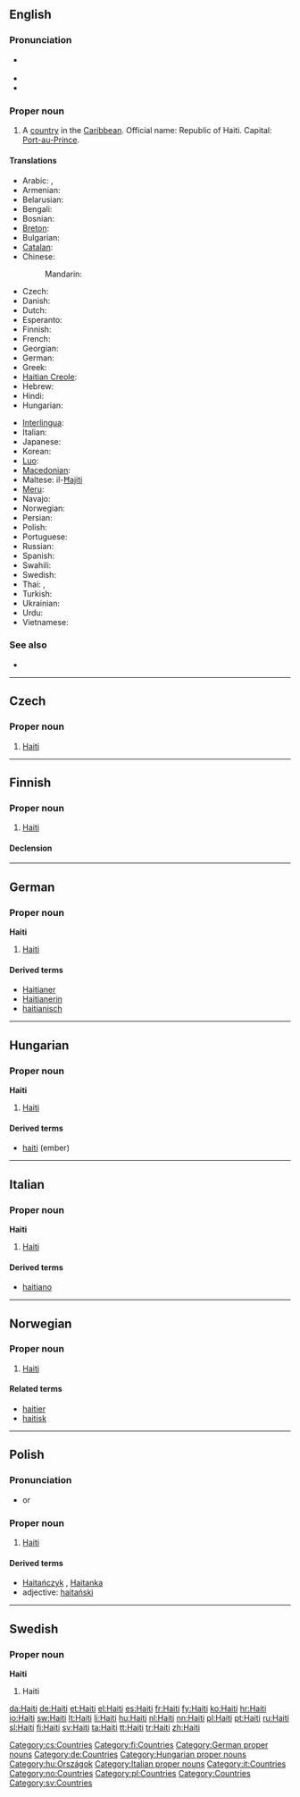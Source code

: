==English==
{{wikipedia}}

===Pronunciation===
* {{a|UK|US}} {{IPA|/ˈheɪ.ti/}}
* {{audio|en-us-Haiti.ogg|Audio (US)}}
* {{rhymes|eɪti}}

===Proper noun===
{{en-proper noun}}

# A [[country]] in the [[Caribbean]]. Official name: Republic of Haiti. Capital: [[Port-au-Prince]].

====Translations====
{{trans-top|A country in the Caribbean}}
* Arabic: {{t|ar|هايتي|m|tr=haaytiy}},  {{t|ar|هاييتي|alt=هايِيتي|tr=haayiitii}}
* Armenian: {{t|hy|Հայիթի|tr=Hayit’i}}
* Belarusian: {{t|be|Гаіці|f|tr=Haíci|xs=Belarusian}}
* Bengali: {{t|bn|হাইতি|tr=hā'iti|sc=Beng|xs=Bengali}}
* Bosnian: {{t-|bs|Haiti|m}}
* [[Breton]]: {{t-|br|Haiti|xs=Breton}}
* Bulgarian: {{t|bg|Хаити|tr=Haiti}}
* [[Catalan]]: {{t|ca|Haití|f}}
* Chinese:
*: Mandarin: {{t-|cmn|海地|tr=Hǎidì|sc=Hani}}
* Czech: {{t-|cs|Haiti|n}}
* Danish: {{t+|da|Haiti}}
* Dutch: {{t+|nl|Haïti}}
* Esperanto: {{t-|eo|Haitio|xs=Esperanto}}
* Finnish: {{t+|fi|Haiti}}
* French: {{t+|fr|Haïti}}
* Georgian: {{t|ka|ჰაიტი|sc=Geor|xs=Georgian}}
* German: {{t+|de|Haiti}}
* Greek: {{t+|el|Αϊτή|n|tr=Aïtí}}
* [[Haitian Creole]]: {{tø|ht|Ayiti}}
* Hebrew: {{t|he|האיטי}}
* Hindi: {{t|hi|हैती|tr=haitī|xs=Hindi}}
* Hungarian: {{t+|hu|Haiti}}
{{trans-mid}}
* [[Interlingua]]: {{t-|ia|Haiti|xs=Interlingua}}
* Italian: {{t-|it|Haiti}}
* Japanese: {{t+|ja|ハイチ|tr=Haichi}}
* Korean: {{t+|ko|아이티|tr=Aiti|sc=Hang}}
* [[Luo]]: {{tø|luo|Haiti}}
* [[Macedonian]]: {{t|mk|Хаити|n|tr=Haíti}}
* Maltese: il-[[Ħajiti]]
* [[Meru]]: {{tø|mer|Haiti}}
* Navajo: {{tø|nv|Héítii}}
* Norwegian: {{t-|no|Haiti}}
* Persian: {{t|fa|هائیتی|xs=Persian}}
* Polish: {{l|pl|Haiti}} {{n}}
* Portuguese: {{t+|pt|Haiti}}
* Russian: {{qualifier|indeclinable}} {{t-|ru|Гаити|f|tr=Gaíti}}
* Spanish: {{t+|es|Haití}}
* Swahili: {{t+|sw|Haiti|xs=Swahili}}
* Swedish: {{t+|sv|Haiti}}
* Thai: {{t|th|เฮติ|tr=hay-dtì}},  {{t|th|ประเทศเฮติ|tr=bpràtêt hay-dtì}}
* Turkish: {{t+|tr|Haiti}}
* Ukrainian: {{t+|uk|Гаїті|f|tr=Hajíti|xs=Ukrainian}}
* Urdu: {{t|ur|ہیٹی|tr=Haiti|xs=Urdu}}
* Vietnamese: {{t-|vi|Haiti|xs=Vietnamese}}
{{trans-bottom}}

===See also===
* {{list|en|countries of North America}}

----

==Czech==

===Proper noun===
{{cs-proper noun|g=n}}

# [[#English|Haiti]]

[[Category:cs:Countries]]

----

==Finnish==
{{wikipedia|lang=fi}}

===Proper noun===
{{infl|fi|proper noun}}

# [[#English|Haiti]]

====Declension====
{{fi-decl-risti|Hait|nopl=1}}

[[Category:fi:Countries]]

----

==German==
{{wikipedia|lang=de}}

===Proper noun===
'''Haiti''' {{n}}

# [[#English|Haiti]]

====Derived terms====
* [[Haitianer]]
* [[Haitianerin]]
* [[haitianisch]]

[[Category:German proper nouns]]
[[Category:de:Countries]]

----

==Hungarian==
{{wikipedia|lang=hu}}

===Proper noun===
'''Haiti''' {{m}}

# [[#English|Haiti]]

====Derived terms====
* [[haiti]] (ember)

[[Category:Hungarian proper nouns]]
[[Category:hu:Országok]]

----

==Italian==
{{wikipedia|lang=it}}

===Proper noun===
'''Haiti''' {{m}}

# [[#English|Haiti]]

====Derived terms====
* [[haitiano]]

[[Category:Italian proper nouns]]
[[Category:it:Countries]]

----

==Norwegian==

===Proper noun===
{{infl|no|proper noun}}

# [[#English|Haiti]]

====Related terms====
* [[haitier]]
* [[haitisk]]

[[Category:no:Countries]]

----

==Polish==

===Pronunciation===
* {{IPA|/xaˈiti/|lang=pl}} or {{IPAchar|/xaˈjiti/}}

===Proper noun===
{{infl|pl|proper noun|g=n}}

# [[#English|Haiti]]

====Derived terms====
* [[Haitańczyk]] {{m}}, [[Haitanka]] {{f}}
* adjective: [[haitański]]

[[Category:pl:Countries]]

----

==Swedish==

===Proper noun===
'''Haiti'''

# Haiti

[[Category:Countries]]
[[Category:sv:Countries]]

[[da:Haiti]]
[[de:Haiti]]
[[et:Haiti]]
[[el:Haiti]]
[[es:Haiti]]
[[fr:Haiti]]
[[fy:Haiti]]
[[ko:Haiti]]
[[hr:Haiti]]
[[io:Haiti]]
[[sw:Haiti]]
[[lt:Haiti]]
[[li:Haiti]]
[[hu:Haiti]]
[[nl:Haiti]]
[[nn:Haiti]]
[[pl:Haiti]]
[[pt:Haiti]]
[[ru:Haiti]]
[[sl:Haiti]]
[[fi:Haiti]]
[[sv:Haiti]]
[[ta:Haiti]]
[[tt:Haiti]]
[[tr:Haiti]]
[[zh:Haiti]]